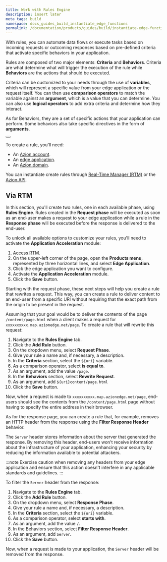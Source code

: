 ```yaml
---
title: Work with Rules Engine
description: insert later
meta_tags: build
namespace: docs_guides_build_instantiate_edge_functions
permalink: /documentation/products/guides/build/instantiate-edge-functions/
---
```


With rules, you can automate data flows or execute tasks based on incoming requests or outcoming responses based on pre-defined criteria that activate specific behaviors in your application.

Rules are composed of two major elements: **Criteria** and **Behaviors**. Criteria are what determine what will trigger the execution of the rule while **Behaviors** are the actions that should be executed.

Criteria can be customized to your needs through the use of **variables**, which will represent a specific value from your edge application or the request itself. You can then use **comparison operators** to match the variable against an **argument**, which is a value that you can determine. You can also use **logical operators** to add extra criteria and determine how they interact.

As for Behaviors, they are a set of specific actions that your application can perform. Some behaviors also take specific directives in the form of **arguments**.

<Button href="/en/documentation/products/edge-application/rules-engine/" text="Go to Rules Engine documentation"></Button>

To create a rule, you'll need:

- An [Azion account](link_accounts).
- An [edge application](link_build_with_edge_app).
- An [Azion domain](link_config_domain).

You can instantiate create rules through [Real-Time Manager (RTM)](#via-rtm) or the [Azion API](#via-api).

## Via RTM

In this section, you'll create two rules, one in each available phase, using **Rules Engine**. Rules created in the **Request phase** will be executed as soon as an end-user makes a request to your edge application while a rule in the **Response phase** will be executed before the response is delivered to the end-user. 

To unlock all available options to customize your rules, you'll need to activate the **Application Acceleration** module:

1. [Access RTM](link_rtm).
2. On the upper-left corner of the page, open the **Products menu**, represented by three horizontal lines, and select **Edge Application**.
3. Click the edge application you want to configure. 
4. Activate the **Application Acceleration** module.
5. Click the **Save** button.

Starting with the request phase, these next steps will help you create a rule that rewrites a request. This way, you can create a rule to deliver content to an end-user from a specific URI without requiring that the exact path from the origin to be present in the request.

Assuming that your goal would be to deliver the contents of the page `/content/page.html` when a client makes a request for `xxxxxxxxxx.map.azionedge.net/page`. To create a rule that will rewrite this request:

1. Navigate to the **Rules Engine** tab.
2. Click the **Add Rule** button.
3. On the dropdown menu, select **Request Phase**.
4. Give your rule a name and, if necessary, a description.
5. In the **Criteria** section, select the `${uri}` variable.
6. As a comparison operator, select **is equal to**.
7. As an argument, add the value `/page`.
8. In the **Behaviors** section, select **Rewrite Request**.
9. As an argument, add `${uri}content/page.html`
10. Click the **Save** button.

Now, when a request is made to `xxxxxxxxxx.map.azionedge.net/page`, end-users should see the contents from the `/content/page.html` page without having to specify the entire address in their browser.

As for the response page, you can create a rule that, for example, removes an HTTP header from the response using the **Filter Response Header** behavior.

The `Server` header stores information about the server that generated the response. By removing this header, end-users won't receive information about the infrastructure of your application, enhancing your security by reducing the information available to potential attackers.

:::note
Exercise caution when removing any headers from your edge application and ensure that this action doesn't interfere in any applicable standards and guidelines.
:::

To filter the `Server` header from the response:

1. Navigate to the **Rules Engine** tab.
2. Click the **Add Rule** button.
3. On the dropdown menu, select **Response Phase**.
4. Give your rule a name and, if necessary, a description.
5. In the **Criteria** section, select the `${uri}` variable.
6. As a comparison operator, select **starts with**.
7. As an argument, add the value `/`.
8. In the Behaviors section, select **Filter Response Header**.
9. As an argument, add `Server`.
10. Click the **Save** button.

Now, when a request is made to your application, the `Server` header will be removed from the response.
